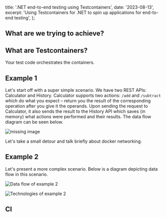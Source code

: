   title: '.NET end-to-end testing using Testcontainers',
  date: '2023-08-13',
  excerpt:
    'Using Testcontainers for .NET to spin up applications for end-to-end testing',
};

## What are we trying to achieve?

## What are Testcontainers?

Your test code orchestrates the containers.

## Example 1

Let's start off with a super simple scenario. We have two REST APIs: Calculator and History. Calculator supports two actions: `/add` and `/subtract` which do what you expect – return you the result of the corresponding operation after you give it the operands. Upon sending the request to Calculator, it also sends the result to the History API which saves (in memory) what actions were performed and their results. The data flow diagram can be seen below.

![missing image]()

Let's take a small detour and talk briefly about docker networking.

## Example 2

Let's present a more complex scenario. Below is a diagram depicting data flow in this scenario.

![Data flow of example 2](vector/e2e-example2.svg)

![Technologies of example 2](vector/e2e-example2-tech.svg)

## CI
